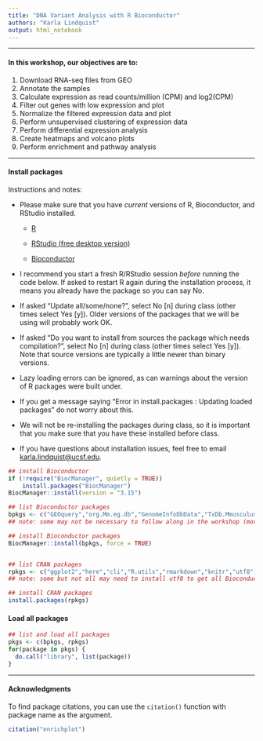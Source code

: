 ```yaml
---
title: "DNA Variant Analysis with R Bioconductor" 
authors: "Karla Lindquist"
output: html_notebook
---
```


------------------------------------------------------------------------

#### In this workshop, our objectives are to:

1.  Download RNA-seq files from GEO
2.  Annotate the samples
3.  Calculate expression as read counts/million (CPM) and log2(CPM)
4.  Filter out genes with low expression and plot
5.  Normalize the filtered expression data and plot
6.  Perform unsupervised clustering of expression data
7.  Perform differential expression analysis
8.  Create heatmaps and volcano plots
9.  Perform enrichment and pathway analysis

------------------------------------------------------------------------

#### Install packages

Instructions and notes:

-   Please make sure that you have *current* versions of R, Bioconductor, and RStudio installed.

    -   [R](https://cran.r-project.org/)

    -   [RStudio (free desktop version)](https://www.rstudio.com/products/rstudio/download/)

    -   [Bioconductor](https://bioconductor.org/install/)\

-   I recommend you start a fresh R/RStudio session *before* running the code below. If asked to restart R again during the installation process, it means you already have the package so you can say No.

-   If asked "Update all/some/none?", select No [n] during class (other times select Yes [y]). Older versions of the packages that we will be using will probably work OK.

-   If asked "Do you want to install from sources the package which needs compilation?", select No [n] during class (other times select Yes [y]). Note that source versions are typically a little newer than binary versions.

-   Lazy loading errors can be ignored, as can warnings about the version of R packages were built under.

-   If you get a message saying "Error in install.packages : Updating loaded packages" do not worry about this.

-   We will not be re-installing the packages during class, so it is important that you make sure that you have these installed before class.

-   If you have questions about installation issues, feel free to email [karla.lindquist\@ucsf.edu](mailto:karla.lindquist@ucsf.edu){.email}.

```r
## install Bioconductor
if (!require("BiocManager", quietly = TRUE))
    install.packages("BiocManager")
BiocManager::install(version = "3.15")  

## list Bioconductor packages
bpkgs <- c("GEOquery","org.Mm.eg.db","GenomeInfoDbData","TxDb.Mmusculus.UCSC.mm10.knownGene","Mus.musculus","BiocStyle","limma","edgeR","RColorBrewer","gplots","gage","clusterProfiler","ReactomePA","GOSemSim","DOSE","enrichplot")
## note: some may not be necessary to follow along in the workshop (more for demo purposes)

## install Bioconductor packages
BiocManager::install(bpkgs, force = TRUE) 


## list CRAN packages
rpkgs <- c("ggplot2","here","cli","R.utils","rmarkdown","knitr","utf8") 
## note: some but not all may need to install utf8 to get all Bioconductor packages to install; rmarkdown and knitr are only needed if you are using R notebooks

## install CRAN packages
install.packages(rpkgs)
```

#### Load all packages

```r
## list and load all packages
pkgs <- c(bpkgs, rpkgs)
for(package in pkgs) {
  do.call("library", list(package))
}
```

------------------------------------------------------------------------

#### Acknowledgments

To find package citations, you can use the `citation()` function with package name as the argument.

```r
citation("enrichplot")
```
